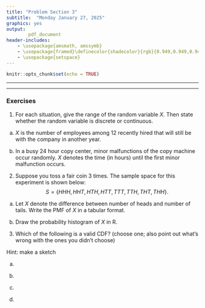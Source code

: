 ```yaml
---
title: "Problem Section 3"
subtitle:  "Monday January 27, 2025"
graphics: yes
output: 
        pdf_document
header-includes:
    - \usepackage{amsmath, amssymb}
    - \usepackage{framed}\definecolor{shadecolor}{rgb}{0.949,0.949,0.949}
    - \usepackage{setspace}
---
```

\onehalfspacing

```r
knitr::opts_chunk$set(echo = TRUE)

```

* * * 
\begin{shaded}

\textbf{Learning Outcomes}

The problems are designed to build conceptual understanding and problem-solving skills. The emphasis is on learning to find, evaluate and build confidence.
The specific tasks include: 

   - Identifying the range of discrete and continuous random variables
   
   - Deriving the PMF and CDF of a discrete random variable
   
   - Recognizing properties of CDFs
   
   - Back up and support work with relevant explanations

\end{shaded}


* * *

### Exercises 


1. For each situation, give the range of the random variable $X$. Then state whether the random variable is discrete or continuous.

a. $X$ is the number of employees among 12 recently hired that will still be with the company in another year.
		
b. In a busy 24 hour copy center, minor malfunctions of the copy machine occur randomly. $X$ denotes the time (in hours) until the first minor malfunction occurs.
	 
2. Suppose you toss a fair coin 3 times. The sample space for this experiment is shown below:
$$S = \{ HHH, HHT, HTH, HTT, TTT,TTH, THT, THH \}.$$

a. Let $X$ denote the difference between number of heads and number of tails. Write the PMF of $X$ in a tabular format.   

b. Draw the probability histogram of $X$ in R.

	  
3. Which of the following is a valid CDF? (choose one; also point out what's wrong with the ones you didn't choose)

Hint: make a sketch 

a. 
\begin{align*} 
        F(x) &= \left\{ \begin{array}{cc} 
                 0 & x < 0\\
                 \frac{1}{4} & 0 \leq x \leq 3 \\
                 \frac{3}{4} & 3 <  x < 5 \\
                 1 & 5 \leq x \end{array} \right. \end{align*}

b.
\begin{align*} 
        F(x) &= \left\{ \begin{array}{cc} 
                 0 & x < 0\\
                 \frac{1}{4} & 0 \leq x < 3 \\ 
                 \frac{3}{4} & 3 \leq x < 5 \\ 
                 1 & 5 \leq x \end{array} \right. \end{align*}

c. 
\begin{align*} 
      F(x) &= \left\{ \begin{array}{cc} 
                 0 & x < 0\\
                 \frac{3}{4} & 0 \leq x < 3 \\ 
                 \frac{1}{4} & 3 \leq x < 5 \\ 
                 1 & 5 \leq x \end{array} \right. \end{align*}
   

d.
\begin{align*} 
       F(x) &= \left\{ \begin{array}{cc} 
                 0 & x < 0\\
                 \frac{1}{4} & 0 \leq x < 3 \\ 
                 \frac{3}{4} & 3 \leq x < 5 \\ 
                 \frac{7}{8} & 5 \leq x \end{array}   
                 \right.                      
\end{align*}              
